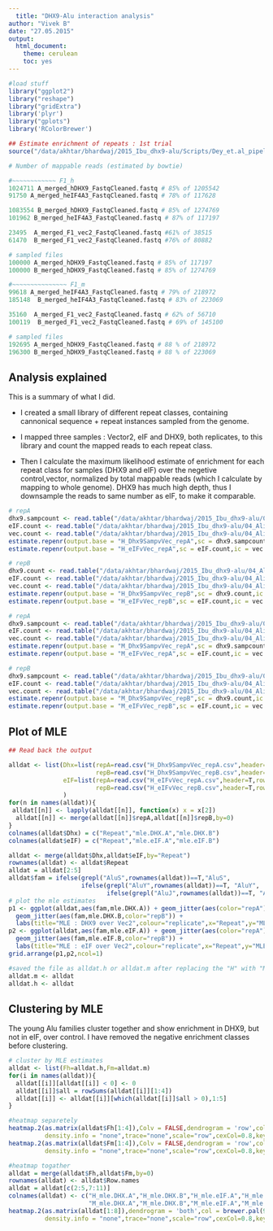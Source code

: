 ```yaml
---
  title: "DHX9-Alu interaction analysis"
author: "Vivek B"
date: "27.05.2015"
output:
  html_document:
    theme: cerulean
    toc: yes
---
```

  
```r
#load stuff
library("ggplot2")
library("reshape")
library("gridExtra")
library('plyr')
library("gplots")
library('RColorBrewer')

## Estimate enrichment of repeats : 1st trial
source("/data/akhtar/bhardwaj/2015_Ibu_dhx9-alu/Scripts/Dey_et.al_pipeline/R/estimate_repenr.R")
```

```r
# Number of mappable reads (estimated by bowtie)

#~~~~~~~~~~~~ F1_h
1024711 A_merged_hDHX9_FastqCleaned.fastq # 85% of 1205542
91750 A_merged_heIF4A3_FastqCleaned.fastq # 78% of 117628 

1083554 B_merged_hDHX9_FastqCleaned.fastq # 85% of 1274769
101962 B_merged_heIF4A3_FastqCleaned.fastq # 87% of 117197

23495  A_merged_F1_vec2_FastqCleaned.fastq #61% of 38515
61470  B_merged_F1_vec2_FastqCleaned.fastq #76% of 80882

# sampled files 
100000 A_merged_hDHX9_FastqCleaned.fastq # 85% of 117197
100000 B_merged_hDHX9_FastqCleaned.fastq # 85% of 1274769

#~~~~~~~~~~~~~~~ F1_m
99618 A_merged_heIF4A3_FastqCleaned.fastq # 79% of 218972
185148  B_merged_heIF4A3_FastqCleaned.fastq # 83% of 223069

35160  A_merged_F1_vec2_FastqCleaned.fastq # 62% of 56710
100119  B_merged_F1_vec2_FastqCleaned.fastq # 69% of 145100

# sampled files 
192695 A_merged_hDHX9_FastqCleaned.fastq # 88 % of 218972
196300 B_merged_hDHX9_FastqCleaned.fastq # 88 % of 223069

```

## Analysis explained

This is a summary of what I did.

+ I created a small library of different repeat classes, containing cannonical sequence + repeat instances sampled from the genome.

+ I mapped three samples : Vector2, eIF and DHX9, both replicates, to this library and count the mapped reads to each repeat class.

+ Then I calculate the maximum likelihood estimate of enrichment for each repeat class for samples (DHX9 and eIF) over the negetive control,vector, normalized by total mappable reads (which I calculate by mapping to whole genome). DHX9 has much high depth, thus I downsample the reads to same number as eIF, to make it comparable.


```r
# repA
dhx9.sampcount <- read.table("/data/akhtar/bhardwaj/2015_Ibu_dhx9-alu/04_Alignments/countTable/A_hDHX9_sampled.countTable",header=T)
eIF.count <- read.table("/data/akhtar/bhardwaj/2015_Ibu_dhx9-alu/04_Alignments/countTable/A_heIF4A3_count.table",header = T)
vec.count <- read.table("/data/akhtar/bhardwaj/2015_Ibu_dhx9-alu/04_Alignments/countTable/A_Vec2.countTable",header = T)
estimate.repenr(output.base = "H_Dhx9SampvVec_repA",sc = dhx9.sampcount,ic = vec.count,ss = 100000,is = 23495)
estimate.repenr(output.base = "H_eIFvVec_repA",sc = eIF.count,ic = vec.count ,ss = 91750,is = 23495)

# repB
dhx9.count <- read.table("/data/akhtar/bhardwaj/2015_Ibu_dhx9-alu/04_Alignments/countTable/B_hDHX9_sampled.countTable",header=T)
eIF.count <- read.table("/data/akhtar/bhardwaj/2015_Ibu_dhx9-alu/04_Alignments/countTable/B_heIF4A3_count.table",header = T)
vec.count <- read.table("/data/akhtar/bhardwaj/2015_Ibu_dhx9-alu/04_Alignments/countTable/B_Vec2.countTable",header = T)
estimate.repenr(output.base = "H_Dhx9SampvVec_repB",sc = dhx9.count,ic = vec.count,ss = 100000,is = 61470)
estimate.repenr(output.base = "H_eIFvVec_repB",sc = eIF.count,ic = vec.count,ss = 101962,is = 61470)

```


```r
# repA
dhx9.sampcount <- read.table("/data/akhtar/bhardwaj/2015_Ibu_dhx9-alu/04_Alignments/F1_m/countTable/A_hDHX9_sampled.countTable",header=T)
eIF.count <- read.table("/data/akhtar/bhardwaj/2015_Ibu_dhx9-alu/04_Alignments/F1_m/countTable/A_heIF4A3.countTable",header = T)
vec.count <- read.table("/data/akhtar/bhardwaj/2015_Ibu_dhx9-alu/04_Alignments/F1_m/countTable/A_F1_vec2.countTable",header = T)
estimate.repenr(output.base = "M_Dhx9SampvVec_repA",sc = dhx9.sampcount,ic = vec.count,ss = 192695,is = 35160)
estimate.repenr(output.base = "M_eIFvVec_repA",sc = eIF.count,ic = vec.count ,ss = 99618,is = 35160)

# repB
dhx9.sampcount <- read.table("/data/akhtar/bhardwaj/2015_Ibu_dhx9-alu/04_Alignments/F1_m/countTable/B_hDHX9_sampled.countTable",header=T)
eIF.count <- read.table("/data/akhtar/bhardwaj/2015_Ibu_dhx9-alu/04_Alignments/F1_m/countTable/B_heIF4A3.countTable",header = T)
vec.count <- read.table("/data/akhtar/bhardwaj/2015_Ibu_dhx9-alu/04_Alignments/F1_m/countTable/B_F1_vec2.countTable",header = T)
estimate.repenr(output.base = "M_Dhx9SampvVec_repB",sc = dhx9.count,ic = vec.count,ss = 196300,is = 100119)
estimate.repenr(output.base = "M_eIFvVec_repB",sc = eIF.count,ic = vec.count,ss = 185148,is = 100119)

```

## Plot of MLE

```r
## Read back the output

alldat <- list(Dhx=list(repA=read.csv("H_Dhx9SampvVec_repA.csv",header=T,row.names=1),
                        repB=read.csv("H_Dhx9SampvVec_repB.csv",header=T,row.names=1)),
               eIF=list(repA=read.csv("H_eIFvVec_repA.csv",header=T,row.names=1),
                        repB=read.csv("H_eIFvVec_repB.csv",header=T,row.names=1))
               )
for(n in names(alldat)){
 alldat[[n]] <- lapply(alldat[[n]], function(x) x = x[2])                         
  alldat[[n]] <- merge(alldat[[n]]$repA,alldat[[n]]$repB,by=0)
}
colnames(alldat$Dhx) = c("Repeat","mle.DHX.A","mle.DHX.B")
colnames(alldat$eIF) = c("Repeat","mle.eIF.A","mle.eIF.B")

alldat <- merge(alldat$Dhx,alldat$eIF,by="Repeat")
rownames(alldat) <- alldat$Repeat
alldat = alldat[2:5]
alldat$fam = ifelse(grepl("AluS",rownames(alldat))==T,"AluS",
                    ifelse(grepl("AluY",rownames(alldat))==T, "AluY",
                           ifelse(grepl("AluJ",rownames(alldat))==T, "AluJ","Other")))
# plot the mle estimates
p1 <- ggplot(alldat,aes(fam,mle.DHX.A)) + geom_jitter(aes(color="repA")) + 
  geom_jitter(aes(fam,mle.DHX.B,color="repB")) +   
  labs(title="MLE : DHX9 over Vec2",colour="replicate",x="Repeat",y="MLE of enrichment")
p2 <- ggplot(alldat,aes(fam,mle.eIF.A)) + geom_jitter(aes(color="repA")) + 
  geom_jitter(aes(fam,mle.eIF.B,color="repB")) + 
  labs(title="MLE : eIF over Vec2",colour="replicate",x="Repeat",y="MLE of enrichment")
grid.arrange(p1,p2,ncol=1)

#saved the file as alldat.h or alldat.m after replacing the "H" with "M" in the input file name
alldat.m <- alldat
alldat.h <- alldat

```


## Clustering by MLE

The young Alu families cluster together and show enrichment in DHX9, but not in eIF, over control. I have removed the negative enrichment classes before clustering.


```r
# cluster by MLE estimates
alldat <- list(Fh=alldat.h,Fm=alldat.m)
for(i in names(alldat)){
  alldat[[i]][alldat[[i]] < 0] <- 0
  alldat[[i]]$all = rowSums(alldat[[i]][1:4])
  alldat[[i]] <- alldat[[i]][which(alldat[[i]]$all > 0),1:5]
}

#heatmap separetely
heatmap.2(as.matrix(alldat$Fh[1:4]),Colv = FALSE,dendrogram = 'row',col = brewer.pal(9,"Blues"),
          density.info = "none",trace="none",scale="row",cexCol=0.8,keysize=1.0)
heatmap.2(as.matrix(alldat$Fm[1:4]),Colv = FALSE,dendrogram = 'row',col = brewer.pal(9,"Blues"),srtCol = 40,
          density.info = "none",trace="none",scale="row",cexCol=0.8,key=FALSE,lhei=2)

#heatmap togather
alldat = merge(alldat$Fh,alldat$Fm,by=0)
rownames(alldat) <- alldat$Row.names
alldat = alldat[c(2:5,7:11)]
colnames(alldat) <- c("H_mle.DHX.A","H_mle.DHX.B","H_mle.eIF.A","H_mle.eIF.B",
                      "M_mle.DHX.A","M_mle.DHX.B","M_mle.eIF.A","M_mle.eIF.B","Repeat")
heatmap.2(as.matrix(alldat[1:8]),dendrogram = 'both',col = brewer.pal(9,"Blues"),srtCol = 40,
          density.info = "none",trace="none",scale="row",cexCol=0.8,keysize=1.0)

```

